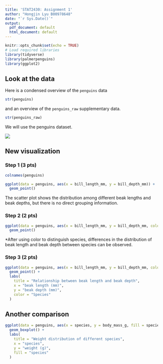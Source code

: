 ```yaml
---
title: 'STAT2430: Assignment 1'
author: "Hongjin Lyu B00978648"
date: "`r Sys.Date()`"
output:
  pdf_document: default
  html_document: default
---
```

  
  <!--
  [10 pts=3+2+2+2+1]

Do not change this. but run this cell before working
on this assignment.
-->
  
```r
knitr::opts_chunk$set(echo = TRUE)
# Load required libraries
library(tidyverse)
library(palmerpenguins)
library(ggplot2)
```


<!--
  
  Instructions

For assignment 1, complete the following tasks

* Add your name and today's date up at the top of this file * Install the `palmerpenguins` package, unless you've already installed it, by clicking the yellow message at the top of the editing window, or using the Tools > Install packages... menu
* Familiarize yourself with the `penguins` dataset in the next section.
* Draw a plot and refine it twice using the methods from Lesson 5 Making your first plot as directed below
* Before knitting this file, make sure for each figure to:
  -describe the figure you plan to show, 
-show your R code for the figure
-show the output of your R code
-say a sentence or 2 about each figure (interpretation)

Your report should 
-->
  
## Look at the data
  
  Here is a condensed overview of the `penguins` data

```r
str(penguins)
```
and an overview of the `penguins_raw` supplementary data.

```r
str(penguins_raw)
```

We will use the penguins dataset.

<!--
  Read the documentation by searching for palmerpenguins in the "Help" tab.
-->
  
![](penguinscompare.jpg)

## New visualization

### Step 1 (3 pts)

<!--
  
  q1.1

Write a R code (1 line) that print the names of the columns of the penguins dataset. [0.5 pts]

-->
  
  
```r
colnames(penguins)
```


<!--
  
  q1.2

Create a scatterplot of bill length (on the x axis) and bill depth (on the y axis).  Make the simplest plot you can, using just `ggplot`, `aes` and `geom_point`. [1.5 pts]

-->
  
  
  
```r
ggplot(data = penguins, aes(x = bill_length_mm, y = bill_depth_mm)) +
  geom_point()
```


<!--
  q1.3

Write 1 sentence that describes what you see (or do not see)  in your plot [1 pt]
-->The scatter plot shows the distribution among different beak lengths and beak depths, but there is no direct grouping information.
  
  
### Step 2 (2 pts)
  
  <!--
  q2.1

Refine your previous plot, adding colour or shape to indicate the species. Just do the minimal change. (2 pts)
-->
  
  
```r
ggplot(data = penguins, aes(x = bill_length_mm, y = bill_depth_mm, color = species)) +
  geom_point()
```


<!--
  
  q2.2

Replace this sentence with a 1 sentence description of the new information revealed by this addition. (1 pt)
-->
*After using color to distinguish species, differences in the distribution of beak length and beak depth between species can be observed.
  
  
### Step 3 (2 pts)
  
  <!--
  
  q3.1

Refine your plot by adding informative and readable axis labels and a brief title for the plot.
-->
  
  
```r
ggplot(data = penguins, aes(x = bill_length_mm, y = bill_depth_mm, color = species)) +
  geom_point() +
  labs(
    title = "Relationship between beak length and beak depth",
    x = "beak length (mm)",
    y = "beak depth (mm)",
    color = "Species"
  )
```


## Another comparison 

<!--
  
  q4 (2 pts)

Make any additional plot of your choice to illustrate another aspect of the comparison of penguins morphologies across species 
-->
  
  
```r
ggplot(data = penguins, aes(x = species, y = body_mass_g, fill = species)) +
  geom_boxplot() +
  labs(
    title = "Weight distribution of different species",
    x = "species",
    y = "weight (g)",
    fill = "species"
  )
```


<!--
  
  q5 Knit and submit Rmd+pdf (1 pt)

Knit your work to pdf (click "knit" in the menu just at the top of the editing window).

If knitting does not work, spot the line with an error, fix the error in your Rmd file, then reknit. Iterate this procedure until until there are no errors and knitting finishes.

If knitting to pdf does not work, knit to html, load the html in your web browser and use the print function of your browser to print your html file 'as pdf'.

Once done, upload two files, (one after the other): your Rmd file and the knitted pdf.

DO NOT FORGET TO REPLACE your name and banner id in the header of this file, but do NOT mess up the header!
  
  Pushing your report to github [Unmarked but do it!]

Stage, commit and push your final .Rmd and your .html file to your GitHub repository (as done in W2 task number 3- see instructions on Brightspace>Week 2).

-->
  